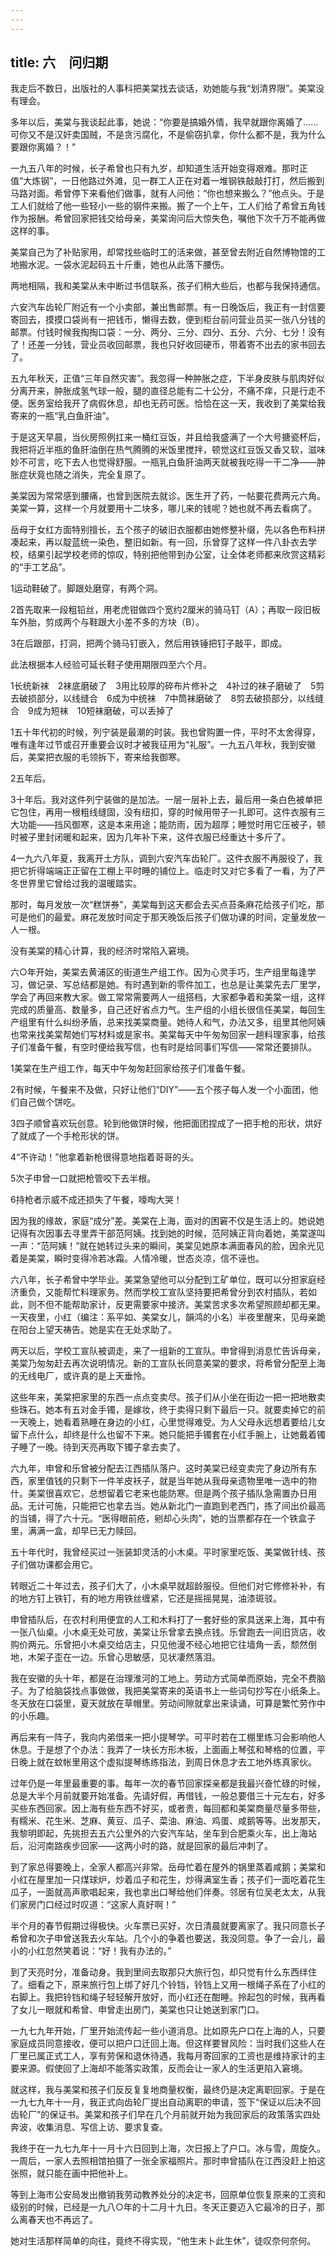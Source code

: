 ```yaml
---
---
---
```

title: 六　问归期
---







我走后不数日，出版社的人事科把美棠找去谈话，劝她能与我“划清界限”。美棠没有理会。

多年以后，美棠与我谈起此事，她说：“你要是搞婚外情，我早就跟你离婚了……可你又不是汉奸卖国贼，不是贪污腐化，不是偷窃扒拿，你什么都不是，我为什么要跟你离婚？！”

一九五八年的时候，长子希曾也只有九岁，却知道生活开始变得艰难。那时正值“大炼钢”，一日他路过外滩，见一群工人正在对着一堆钢铁敲敲打打，然后搬到马路对面。希曾停下来看他们做事，就有人问他：“你也想来搬么？”他点头。于是工人们就给了他一些轻小一些的钢件来搬。搬了一个上午，工人们给了希曾五角钱作为报酬。希曾回家把钱交给母亲，美棠询问后大惊失色，嘱他下次千万不能再做这样的事。





美棠自己为了补贴家用，却常找些临时工的活来做，甚至曾去附近自然博物馆的工地搬水泥。一袋水泥起码五十斤重，她也从此落下腰伤。

两地相隔，我和美棠从未中断过书信联系，孩子们稍大些后，也都与我保持通信。



六安汽车齿轮厂附近有一个小卖部，兼出售邮票。有一日晚饭后，我正有一封信要寄回去，摸摸口袋尚有一把钱币，懒得去数，便到柜台前问营业员买一张八分钱的邮票。付钱时候我掏掏口袋：一分、两分、三分、四分、五分、六分、七分！没有了！还差一分钱，营业员收回邮票，我也只好收回硬币，带着寄不出去的家书回去了。



五九年秋天，正值“三年自然灾害”。我忽得一种肿胀之症，下半身皮肤与肌肉好似分离开来，肿胀成氢气球一般，腿的直径总能有二十公分，不痛不痒，只是行走不便。医务室给我开了病假休息，却也无药可医。恰恰在这一天，我收到了美棠给我寄来的一瓶“乳白鱼肝油”。

于是这天早晨，当伙房照例扛来一桶红豆饭，并且给我盛满了一个大号搪瓷杯后，我把将近半瓶的鱼肝油倒在热气腾腾的米饭里搅拌，顿觉这红豆饭又香又软，滋味妙不可言，吃下去人也觉得舒服。一瓶乳白鱼肝油两天就被我吃得一干二净——肿胀症状竟也随之消失，完全复原了。



美棠因为常常感到腰痛，也曾到医院去就诊。医生开了药，一帖要花费两元六角。美棠一算，这样一个月就要用十二块多，哪儿来的钱呢？她也就不再去看病了。



岳母于女红方面特别擅长，五个孩子的破旧衣服都由她修整补缀，先以各色布料拼凑起来，再以靛蓝统一染色，整旧如新。有一回，乐曾穿了这样一件八卦衣去学校，结果引起学校老师的惊叹，特别把他带到办公室，让全体老师都来欣赏这精彩的“手工艺品”。



1运动鞋破了。脚跟处磨穿，有两个洞。

2首先取来一段粗铅丝，用老虎钳做四个宽约2厘米的骑马钉（A）；再取一段旧板车外胎，剪成两个与鞋跟大小差不多的方块（B）。

3在后跟部，打洞，把两个骑马钉嵌入，然后用铁锤把钉子敲平，即成。

此法根据本人经验可延长鞋子使用期限四至六个月。



1长统新袜　2袜底磨破了　3用比较厚的碎布片修补之　4补过的袜子磨破了　5剪去破损部分，以线缝合　6成为中统袜　7中筒袜磨破了　8剪去破损部分，以线缝合　9成为短袜　10短袜磨破，可以丢掉了



1五十年代初的时候，列宁装是最潮的时装。我也曾购置一件，平时不太舍得穿，唯有逢年过节或召开重要会议时才被我征用为“礼服”。一九五八年秋，我到安徽后，美棠把衣服的毛领拆下，寄来给我御寒。

2五年后。

3十年后。我对这件列宁装做的是加法。一层一层补上去，最后用一条白色被单把它包住，再用一根粗线缝固，没有纽扣，穿的时候用带子一扎即可。这件衣服有三大功能——挡风御寒，这是本来用途；能防雨，因为超厚；睡觉时用它压被子，顿时被子里封闭暖和起来，因为几年补下来，这件衣服已经重达十多斤了。

4一九六八年夏，我离开土方队，调到六安汽车齿轮厂。这件衣服不再服役了，我把它折得端端正正留在工棚上平时睡的铺位上。临走时又对它多看了一看，为了严冬世界里它曾给过我的温暖踏实。



那时，每月发放一次“糕饼券”，美棠每到这天都会去买点苔条麻花给孩子们吃，那可是他们的最爱。麻花发放时间定于那天晚饭后孩子们做功课的时间，定量发放一人一根。



没有美棠的精心计算，我的经济时常陷入窘境。

六○年开始，美棠去黄浦区的街道生产组工作。因为心灵手巧，生产组里每逢学习，做记录、写总结都是她。有时遇到新的零件加工，也总是让美棠先去厂里学，学会了再回来教大家。做工常常需要两人一组搭档，大家都争着和美棠一组，这样完成的质量高、数量多，自己还好省点力气。生产组的小组长很信任美棠，每回生产组里有什么纠纷矛盾，总来找美棠商量。她待人和气，办法又多，组里其他阿姨也常来找美棠帮她们写材料或是家书。美棠每天中午匆匆回家一趟料理家事，给孩子们准备午餐，有空时便给我写信，也有时是给同事们写信——常常还要排队。





1美棠在生产组工作，每天中午匆匆赶回家给孩子们准备午餐。

2有时候，午餐来不及做，只好让他们“DIY”——五个孩子每人发一个小面团，他们自己做个饼吃。

3四子顺曾喜欢玩创意。轮到他做饼时候，他把面团捏成了一把手枪的形状，烘好了就成了一个手枪形状的饼。

4“不许动！”他拿着新枪很得意地指着哥哥的头。

5次子申曾一口就把枪管咬下去半根。

6持枪者示威不成还损失了午餐，嚎啕大哭！





因为我的缘故，家庭“成分”差。美棠在上海，面对的困窘不仅是生活上的。她说她记得有次因事去寻里弄干部范阿姨。找到她的时候，范阿姨正背向着她，美棠遂叫一声：“范阿姨！”就在她转过头来的瞬间，美棠见她原本满面春风的脸，因余光见着是美棠，瞬时变得冷若冰霜。人情冷暖，世态炎凉，信不诬也。



六八年，长子希曾中学毕业。美棠急望他可以分配到工矿单位，既可以分担家庭经济重负，又能帮忙料理家务。然而学校工宣队坚持要把希曾分到农村插队，若如此，则不但不能帮助家计，反更需要家中接济。美棠苦求多次希望照顾却都无果。一天夜里，小红（编注：系平如、美棠女儿，韻鸿的小名）半夜里醒来，见母亲跪在阳台上望天祷告。她是实在无处求助了。



两天以后，学校工宣队被调走，来了一组新的工宣队。申曾得到消息忙告诉母亲，美棠乃匆匆赶去再次说明情况。新的工宣队长同意美棠的要求，将希曾分配至上海的无线电厂，或许真的是上天垂怜。

这些年来，美棠把家里的东西一点点变卖尽。孩子们从小坐在街边一把一把地散卖些珠石。她本有五对金手镯，是嫁妆，终于卖得只剩下最后一只。就要卖掉它的前一天晚上，她看着熟睡在身边的小红，心里觉得难受。为人父母永远想着要给儿女留下点什么，却终是什么也留不下来。她只能把手镯套在小红手腕上，让她戴着镯子睡了一晚。待到天亮再取下镯子拿去卖了。



六九年，申曾和乐曾被分配去江西插队落户。这时美棠已经变卖完了身边所有东西，家里值钱的只剩下一件羊皮袄子，就是当年她从我母亲遗物里唯一选中的物什。美棠很喜欢它，总想留着它老来也能防寒。但是两个孩子插队急需置办日用品。无计可施，只能把它也拿去当。她从新北门一直跑到老西门，拣了间出价最高的当铺，得了六十元。“医得眼前疮，剜却心头肉”，她的当票都存在一个铁盒子里，满满一盒，却早已无力赎回。



五十年代时，我曾经买过一张装卸灵活的小木桌。平时家里吃饭、美棠做针线、孩子们做功课都会用它。

转眼近二十年过去，孩子们大了，小木桌早就超龄服役。但他们对它修修补补，有的地方钉上铁钉，有的地方用铁丝缠紧，它还是摇摇晃晃，油漆斑驳。

申曾插队后，在农村利用便宜的人工和木料打了一套好些的家具送来上海，其中有一张八仙桌。小木桌无处可放，美棠让乐曾拿去换点钱。乐曾跑去一间旧货店，收购价两元。乐曾把小木桌交给店主，只见他漫不经心地把它往墙角一丢，颓然倒地，木架子歪在一边。乐曾心思敏感，见状凄然落泪。



我在安徽的头十年，都是在治理淮河的工地上。劳动方式简单而原始，完全不费脑子。为了给脑袋找点事做做，我把美棠寄来的英语书上一些词句抄写在小纸条上。冬天放在口袋里，夏天就放在草帽里。劳动间隙就拿出来读诵，可算是繁忙劳作中的小乐趣。



再后来有一阵子，我向内弟借来一把小提琴学。可平时若在工棚里练习会影响他人休息。于是想了个办法：我弄了一块长方形木板，上面画上琴弦和琴格的位置，平日晚上就在蚊帐里用这个虚拟提琴练练指法，到周日休息才去工地外练真家伙。



过年仍是一年里最重要的事。每年一次的春节回家探亲都是我最兴奋忙碌的时候，总是大半个月前就要开始准备。先请好假，再借钱，一般总要借三十元左右，好多买些东西回家。因上海有些东西不好买，或者贵，每回都和美棠商量尽量多带些，有糯米、花生米、芝麻、黄豆、瓜子、菜油、麻油、鸡蛋、咸鹅等等。出发那天，我黎明即起，先挑担去五六公里外的六安汽车站，坐车到合肥乘火车，出上海站后，沿河南路疾步回家——这两小时的路，就是回家的最后冲刺了。



到了家总得要晚上，全家人都高兴非常。岳母忙着在屋外的锅里蒸着咸鹅；美棠和小红在屋里加一只煤球炉，炒着瓜子和花生，炒得满室生香；孩子们一面吃着花生瓜子，一面就高声歌唱起来，我也拿出口琴给他们伴奏。邻居有位吴老太太，从我们家房门口经过时叹道：“这家人真好啊！”



半个月的春节假期过得极快。火车票已买好，次日清晨就要离家了。我只同意长子希曾和次子申曾送我去火车站。几个小的争着也要送，我没同意。争了一会儿，最小的小红忽然笑着说：“好！我有办法的。”

到了天亮时分，准备动身。我到里间去取那只大旅行包，却只觉有什么东西绊住了。细看之下，原来旅行包上绑了好几个铃铛，铃铛上又用一根绳子系在了小红的右脚上。我把铃铛和绳子轻轻解开放好，而小红还在酣睡。拎起包的时候，我再看了女儿一眼就和希曾、申曾走出房门，美棠也只让她送到家门口。

一九七九年开始，厂里开始流传起一些小道消息。比如原先户口在上海的人，只要家庭成员同意接收，便可以把户口迁回上海。但这样要冒风险：当时我们这些人在厂里已属正式工人，享有劳保和退休待遇，我每月寄回家的工资也是维持家计的主要来源。假使回了上海却不能落实政策，反而会让一家人的生活更陷入窘境。



就这样，我与美棠和孩子们反反复复地商量权衡，最终仍是决定离职回家。于是在一九七九年十一月，我正式向齿轮厂提出自动离职的申请，签下“保证以后决不回齿轮厂”的保证书。美棠和孩子们早在几个月前就开始为我回家后的政策落实四处奔波，收集消息、写信上访、要求复查。

我终于在一九七九年十一月十六日回到上海，次日报上了户口。冰与雪，周旋久。一周后，一家人去照相馆拍摄了一张全家福照片。那时申曾插队在江西没赶上拍这张照，就只能在画中把他补上。

等到上海市公安局发出撤销我劳动教养处分的决定书，回原单位恢复原来的工资和级别的时候，已经是一九八○年的十二月十九日。冬天正要迈入它最冷的日子，那么离春天也不再远了。





她对生活那样简单的向往，竟终不得实现，“他生未卜此生休”，徒叹奈何奈何。